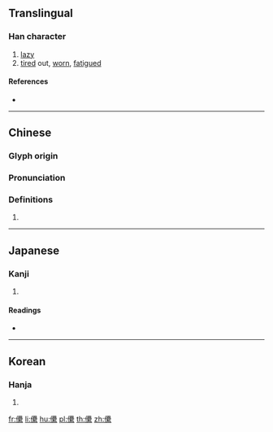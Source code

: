 {{character info/new}}
==Translingual==

===Han character===
{{Han char|rn=9|rad=人|as=21|sn=23|four=26293|canj=OWWF|ids=⿰亻纍}}

# [[lazy]]
# [[tired]] out, [[worn]], [[fatigue]]d

====References====
* {{Han ref|kx=0122.080|dkj=01328|dj=0257.140|hdz=10240.060|uh=513D|ud=20797|bh=F7D0|bd=63440}}

----

==Chinese==
{{zh-forms}}

===Glyph origin===
{{Han etym}}

===Pronunciation===
{{zh-pron
|m=lěi
|c=leoi5,leoi4
|h=pfs=
|md=
|mn=
|w=
|mc=y
|oc=y
|cat=
}}

===Definitions===
{{zh-hanzi}}

# {{rfdef|lang=zh}}

----

==Japanese==

===Kanji===
{{ja-kanji|grade=|rs=人21}}

# {{defn|lang=ja|sort=人21}}

====Readings====
* {{ja-readings|on=[[らい]] (rai), [[れ]] (re), [[るい]] (rui), [[ら]] (ra)|kun=[[おこたる]] (okotaru), [[やみつかれる]] (yamitsukareru)}}

----

==Korean==

===Hanja===
{{ko-hanja|hangeul=래|rv=rae|mr=rae}}

# {{defn|lang=ko|sort=人21}}

[[fr:儽]]
[[li:儽]]
[[hu:儽]]
[[pl:儽]]
[[th:儽]]
[[zh:儽]]